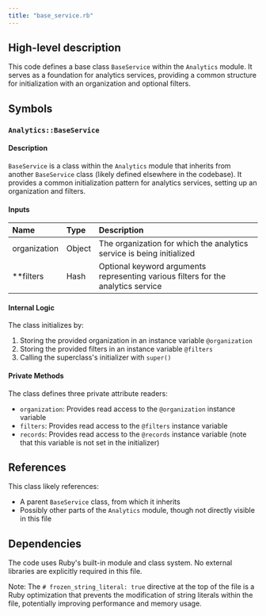 ```yaml
---
title: "base_service.rb"
---
```


## High-level description
This code defines a base class `BaseService` within the `Analytics` module. It serves as a foundation for analytics services, providing a common structure for initialization with an organization and optional filters.

## Symbols

### `Analytics::BaseService`
#### Description
`BaseService` is a class within the `Analytics` module that inherits from another `BaseService` class (likely defined elsewhere in the codebase). It provides a common initialization pattern for analytics services, setting up an organization and filters.

#### Inputs
| Name | Type | Description |
|:-----|:-----|:------------|
| organization | Object | The organization for which the analytics service is being initialized |
| **filters | Hash | Optional keyword arguments representing various filters for the analytics service |

#### Internal Logic
The class initializes by:
1. Storing the provided organization in an instance variable `@organization`
2. Storing the provided filters in an instance variable `@filters`
3. Calling the superclass's initializer with `super()`

#### Private Methods
The class defines three private attribute readers:
- `organization`: Provides read access to the `@organization` instance variable
- `filters`: Provides read access to the `@filters` instance variable
- `records`: Provides read access to the `@records` instance variable (note that this variable is not set in the initializer)

## References
This class likely references:
- A parent `BaseService` class, from which it inherits
- Possibly other parts of the `Analytics` module, though not directly visible in this file

## Dependencies
The code uses Ruby's built-in module and class system. No external libraries are explicitly required in this file.

Note: The `# frozen_string_literal: true` directive at the top of the file is a Ruby optimization that prevents the modification of string literals within the file, potentially improving performance and memory usage.